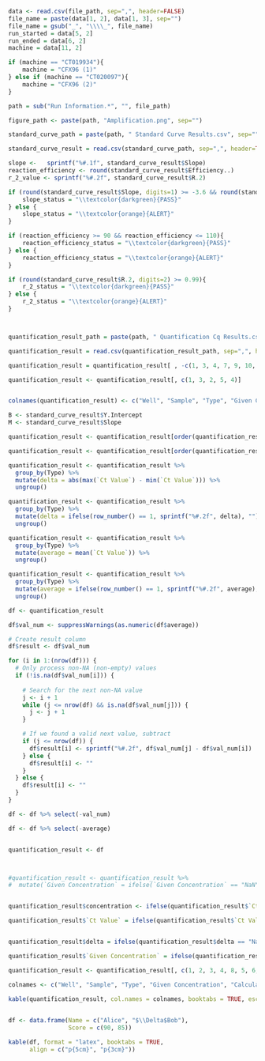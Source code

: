 ```r

data <- read.csv(file_path, sep=",", header=FALSE)
file_name = paste(data[1, 2], data[1, 3], sep="")
file_name = gsub("_", "\\\\_", file_name)
run_started = data[5, 2]
run_ended = data[6, 2]
machine = data[11, 2]

if (machine == "CT019934"){
	machine = "CFX96 (1)"
} else if (machine == "CT020097"){
	machine = "CFX96 (2)"
}

path = sub("Run Information.*", "", file_path)

figure_path <- paste(path, "Amplification.png", sep="") 

standard_curve_path = paste(path, " Standard Curve Results.csv", sep="")

standard_curve_result = read.csv(standard_curve_path, sep=",", header=TRUE)

slope <-   sprintf("%#.1f", standard_curve_result$Slope)
reaction_efficiency <- round(standard_curve_result$Efficiency..)
r_2_value <- sprintf("%#.2f", standard_curve_result$R.2)   

if (round(standard_curve_result$Slope, digits=1) >= -3.6 && round(standard_curve_result$Slope, digits=1) <= -3.1){
	slope_status = "\\textcolor{darkgreen}{PASS}"
} else {
	slope_status = "\\textcolor{orange}{ALERT}"
}

if (reaction_efficiency >= 90 && reaction_efficiency <= 110){
	reaction_efficiency_status = "\\textcolor{darkgreen}{PASS}"
} else {
	reaction_efficiency_status = "\\textcolor{orange}{ALERT}"
}

if (round(standard_curve_result$R.2, digits=2) >= 0.99){
	r_2_status = "\\textcolor{darkgreen}{PASS}"
} else {
	r_2_status = "\\textcolor{orange}{ALERT}"
}



quantification_result_path = paste(path, " Quantification Cq Results.csv", sep="")

quantification_result = read.csv(quantification_result_path, sep=",", header=TRUE)

quantification_result = quantification_result[ , -c(1, 3, 4, 7, 9, 10, 12, 13, 14, 15, 16)]

quantification_result <- quantification_result[, c(1, 3, 2, 5, 4)]


colnames(quantification_result) <- c("Well", "Sample", "Type", "Given Concentration", "Ct Value")

B <- standard_curve_result$Y.Intercept 
M <- standard_curve_result$Slope

quantification_result <- quantification_result[order(quantification_result$Type), ]

quantification_result <- quantification_result[order(quantification_result$Type == "NTC"), ]

quantification_result <- quantification_result %>%
  group_by(Type) %>%
  mutate(delta = abs(max(`Ct Value`) - min(`Ct Value`))) %>%
  ungroup()

quantification_result <- quantification_result %>%
  group_by(Type) %>%
  mutate(delta = ifelse(row_number() == 1, sprintf("%#.2f", delta), "")) %>%
  ungroup()

quantification_result <- quantification_result %>%
  group_by(Type) %>%
  mutate(average = mean(`Ct Value`)) %>%
  ungroup()

quantification_result <- quantification_result %>%
  group_by(Type) %>%
  mutate(average = ifelse(row_number() == 1, sprintf("%#.2f", average), "")) %>%
  ungroup()

df <- quantification_result

df$val_num <- suppressWarnings(as.numeric(df$average))

# Create result column
df$result <- df$val_num

for (i in 1:(nrow(df))) {
  # Only process non-NA (non-empty) values
  if (!is.na(df$val_num[i])) {
    
    # Search for the next non-NA value
    j <- i + 1
    while (j <= nrow(df) && is.na(df$val_num[j])) {
      j <- j + 1
    }

    # If we found a valid next value, subtract
    if (j <= nrow(df)) {
      df$result[i] <- sprintf("%#.2f", df$val_num[j] - df$val_num[i])
    } else {
      df$result[i] <- ""
    }
  } else {
    df$result[i] <- ""
  }
}

df <- df %>% select(-val_num)

df <- df %>% select(-average)


quantification_result <- df 



#quantification_result <- quantification_result %>%
#  mutate(`Given Concentration` = ifelse(`Given Concentration` == "NaN", "", `Given Concentration`) )


quantification_result$concentration <- ifelse(quantification_result$`Ct Value` == "NaN", "", round( 10^((quantification_result$`Ct Value` - B) / M))) 

quantification_result$`Ct Value` = ifelse(quantification_result$`Ct Value` == "NaN", "", sprintf("%#.2f",quantification_result$`Ct Value`))


quantification_result$delta = ifelse(quantification_result$delta == "NaN",  "", quantification_result$delta)

quantification_result$`Given Concentration` = ifelse(quantification_result$`Given Concentration` == "NaN",  "", format(quantification_result$`Given Concentration`, scientific = FALSE))

quantification_result <- quantification_result[, c(1, 2, 3, 4, 8, 5, 6, 7)]

colnames <- c("Well", "Sample", "Type", "Given Concentration", "Calculated Concentration", "Ct Value", "$\\Delta T$ of Replicates", "$\\Delta T$")

```
\textbf{\underline{Standard Curve (Set 1)}}

\textbf{Experiment Information}

\begin{tabular}{l l}
File name: &  `r file_name` \\
Run started & `r run_started` \\
Run ended & `r run_ended` \\
Machine used: & `r machine` \\
\end{tabular}

\textbf{Quantification Information}

\begin{tabular}{|c | c | c |}
\hline
Parameter & Results & QC Status \\
\hline
Threshold &       &     -    \\
Slope     &  `r slope`       &   `r slope_status`        \\
Reaction efficiency &  `r reaction_efficiency`  &  `r reaction_efficiency_status`      \\
$R^2$ Value   &   `r r_2_value`      &      `r r_2_status`     \\
\hline
\end{tabular} 

\textbf{Quantification Results} 

\begin{figure}[h]
    \centering
    \includegraphics[width=\textwidth]{`r figure_path`}
    \label{fig:yourlabel}
\end{figure}

```r
kable(quantification_result, col.names = colnames, booktabs = TRUE, escape = FALSE) 
   

```

\textbf{Quality Control (QC) Checklist}


\begin{tabularx}{\textwidth} {|c | X | c|}
\hline
\textbf{No.} & \textbf{Quality Control Criteria} & \textbf{QC Status} \\
\hline
1   & Slope between -3.1 and -3.6 &     `r slope_status`   \\
2   & Reaction Efficiency 90\%-110\% &  `r reaction_efficiency_status`     \\
3   & $R^2$ value: $\geq$0.99     &     `r r_2_status`  \\
4   & $\Delta$Ct of replicates within $\pm$1.5 & \\
5   & $\Delta$Ct of Average Ct between consecutive Standards: 3.1 to 3.6 & \\
6   & Lowest Ct of NTC $\geq$3.0 Ct from highest Ct of Standard 6       & \\
\hline
\multicolumn{2}{|l}{Overall QC Status}   & \\
\hline
\end{tabularx}





```r


df <- data.frame(Name = c("Alice", "$\\Delta$Bob"),
                 Score = c(90, 85))

kable(df, format = "latex", booktabs = TRUE, 
      align = c("p{5cm}", "p{3cm}"))

``` 

